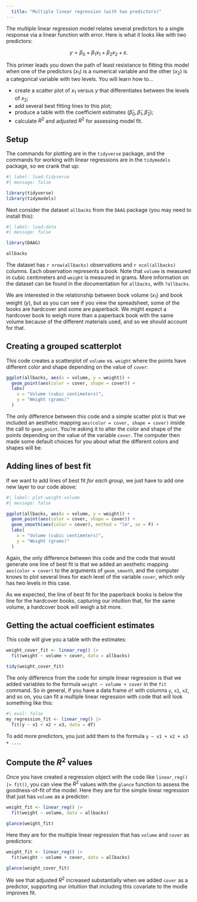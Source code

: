 ```yaml
---
  title: "Multiple linear regression (with two predictors)"
---
```


The multiple linear regression model relates several predictors to a single response via a linear function with error. Here is what it looks like with two predictors:

$$
y=\beta_0+\beta_1x_1+\beta_2x_2+\varepsilon.
$$

This primer leads you down the path of least resistance to fitting this model when one of the predictors ($x_1$) is a numerical variable and the other ($x_2$) is a categorical variable with two levels. You will learn how to...

-   create a scatter plot of $x_1$ versus $y$ that differentiates between the levels of $x_2$;
-   add several best fitting lines to this plot;
-   produce a table with the coefficient estimates ($\hat{\beta}_0,\,\hat{\beta}_1,\,\hat{\beta}_2$);
-   calculate $R^2$ and adjusted $R^2$ for assessing model fit.

## Setup

The commands for plotting are in the `tidyverse` package, and the commands for working with linear regressions are in the `tidymodels` package, so we crank that up:

```r
#| label: load-tidyverse
#| message: false

library(tidyverse) 
library(tidymodels) 
```

Next consider the dataset `allbacks` from the `DAAG` package (you may need to install this):

```r
#| label: load-data
#| message: false

library(DAAG) 

allbacks
```

The dataset has `r nrow(allbacks)` observations and `r ncol(allbacks)` columns. Each observation represents a book. Note that `volume` is measured in cubic centimeters and `weight` is measured in grams. More information on the dataset can be found in the documentation for `allbacks`, with `?allbacks`.

We are interested in the relationship between book volume ($x_1$) and book weight ($y$), but as you can see if you view the spreadsheet, some of the books are hardcover and some are paperback. We might expect a hardcover book to weigh more than a paperback book with the same volume because of the different materials used, and so we should account for that.

## Creating a grouped scatterplot

This code creates a scatterplot of `volume` vs. `weight` where the points have different color and shape depending on the value of `cover`:

```r
ggplot(allbacks, aes(x = volume, y = weight)) +
  geom_point(aes(color = cover, shape = cover)) +
  labs(
    x = "Volume (cubic centimeters)",
    y = "Weight (grams)"
  )
```

The only difference between this code and a simple scatter plot is that we included an aesthetic mapping `aes(color = cover, shape = cover)` inside the call to `geom_point`. You're asking it to alter the color and shape of the points depending on the value of the variable `cover`. The computer then made some default choices for you about what the different colors and shapes will be.

## Adding lines of best fit

If we want to add lines of best fit *for each group*, we just have to add one new layer to our code above:

```r
#| label: plot-weight-volume
#| message: false

ggplot(allbacks, aes(x = volume, y = weight)) +
  geom_point(aes(color = cover, shape = cover)) + 
  geom_smooth(aes(color = cover), method = "lm", se = F) +
  labs(
    x = "Volume (cubic centimeters)",
    y = "Weight (grams)"
  )
```

Again, the only difference between this code and the code that would generate one line of best fit is that we added an aesthetic mapping `aes(color = cover)` to the arguments of `geom_smooth`, and the computer knows to plot several lines for each level of the variable `cover`, which only has two levels in this case.

As we expected, the line of best fit for the paperback books is below the line for the hardcover books, capturing our intuition that, for the same volume, a hardcover book will weigh a bit more.

## Getting the actual coefficient estimates

This code will give you a table with the estimates:

```r
weight_cover_fit <- linear_reg() |>
  fit(weight ~ volume + cover, data = allbacks)

tidy(weight_cover_fit)
```

The only difference from the code for simple linear regression is that we added variables to the formula `weight ~ volume + cover` in the `fit` command. So in general, if you have a data frame `df` with columns `y`, `x1`, `x2`, and so on, you can fit a multiple linear regression with code that will look something like this:

```r
#| eval: false
my_regression_fit <- linear_reg() |>
  fit(y ~ x1 + x2 + x3, data = df)
```

To add more predictors, you just add them to the formula `y ~ x1 + x2 + x3 + ...`.


## Compute the $R^2$ values

Once you have created a regression object with the code like `linear_reg() |> fit()`, you can view the $R^2$ values with the `glance` function to assess the goodness-of-fit of the model. Here they are for the simple linear regression that just has `volume` as a predictor:

```r
weight_fit <- linear_reg() |>
  fit(weight ~ volume, data = allbacks)

glance(weight_fit)
```

Here they are for the multiple linear regression that has `volume` and `cover` as predictors:

```r
weight_fit <- linear_reg() |>
  fit(weight ~ volume + cover, data = allbacks)

glance(weight_cover_fit)
```
We see that adjusted $R^2$ increased substantially when we added `cover` as a predictor, supporting our intuition that including this covariate to the modle improves fit.
